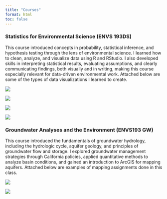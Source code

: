 ```yaml
---
title: "Courses"
format: html
toc: false
---
```


### Statistics for Environmental Science (ENVS 193DS)

This course introduced concepts in probability, statistical inference, and hypothesis testing through the lens of environmental science. I learned how to clean, analyze, and visualize data using R and RStudio. I also developed skills in interpreting statistical results, evaluating assumptions, and clearly communicating findings, both visually and in writing, making this course especially relevant for data-driven environmental work. Attached below are some of the types of data visualizations I learned to create.

::: {layout="[[1, 1]]"}

![](media/ds1.jpeg){group="193ds"
description=""}

![](media/ds22.jpeg){group="yum"
description="Homemade Gumbo."}

:::

::: {layout="[[1, 1]]"}
![](media/ds3.jpeg){group="yum"
description="Korean corn dogs."}

![](media/ds4.jpeg){group="yum"
description="Thai tea crepe cake."}

:::

### Groundwater Analyses and the Environment (ENVS193 GW)

This course introduced the fundamentals of groundwater hydrology, including the hydrologic cycle, aquifer geology, and principles of groundwater flow and storage. I explored groundwater management strategies through California policies, applied quantitative methods to analyze basin conditions, and gained an introduction to ArcGIS for mapping aquifers. Attached below are examples of mapping assignments done in this class. 

::: {layout="[[1, 1]]"} 
![](media/193gw.jpeg){group="193gw"
description=""}

![](media/193gw2.jpeg){group="193gw"
description=""}

:::
